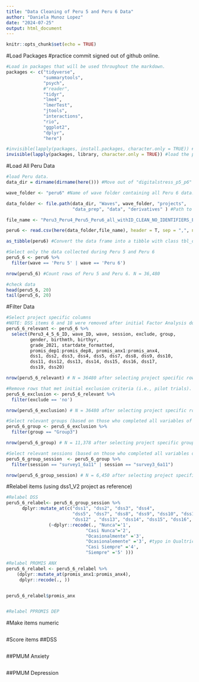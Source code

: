 ```yaml
---
title: "Data Cleaning of Peru 5 and Peru 6 Data"
author: "Daniela Munoz Lopez"
date: "2024-07-25"
output: html_document
---
```


```r
knitr::opts_chunk$set(echo = TRUE)
```

#Load Packages #practice commit signed out of github online.
```r
#Load in packages that will be used throughout the markdown.
packages <- c("tidyverse", 
              "summarytools",
              "psych",
              #"reader",
              "tidyr",
              "lme4",
              "lmerTest",
              "jtools",
              "interactions",
              "rio",
              "ggplot2",
              "dplyr",
              "here")

#invisible(lapply(packages, install.packages, character.only = TRUE)) #install packages (only run once)
invisible(lapply(packages, library, character.only = TRUE)) #load the packages
```

#Load All Peru Data
```r
#load Peru data.
data_dir = dirname(dirname(here())) #Move out of "digitalstress_p5_p6" folder to the "Peru May 2019" folder

wave_folder <- "peru6" #Name of wave folder containing all Peru 6 data.

data_folder <- file.path(data_dir, "Waves", wave_folder, "projects", 
                         "data_prep", "data", "derivatives" ) #Path to the data within the wave_folder. Items in "" indicate the name of the folders within the data_dir & wave_folder.

file_name <- "Peru3_Peru4_Peru5_Peru6_all_withID_CLEAN_NO_IDENTIFIERS_ES_12.16.21.csv" #Name of the CSV containing the data. #USE CLEAN NO IDENTIFIERS

peru6 <- read.csv(here(data_folder,file_name), header = T, sep = ",", na.strings=c(""," ","NA")) #Load in the CSV using the file paths that were established above. 

as_tibble(peru6) #Convert the data frame into a tibble with class tbl_df. 

#Select only the data collected during Peru 5 and Peru 6
peru5_6 <- peru6 %>% 
  filter(wave == 'Peru 5' | wave == 'Peru 6') 

nrow(peru5_6) #Count rows of Peru 5 and Peru 6. N = 36,480

#check data
head(peru5_6, 20)
tail(peru5_6, 20)
```

#Filter Data
```r
#Select project specific columns
#NOTE: DSS items 6 and 18 were removed after initial Factor Analysis done by C.G.
peru5_6_relevant <- peru5_6 %>% 
  select(Peru3_4_5_6_ID, wave_ID, wave, session, exclude, group, 
         gender, birthmth, birthyr, 
         grade_2021, startdate_formatted, 
         promis_dep1:promis_dep8, promis_anx1:promis_anx4,
         dss1, dss2, dss3, dss4, dss5, dss7, dss8, dss9, dss10, 
         dss11, dss12, dss13, dss14, dss15, dss16, dss17,
         dss19, dss20)

nrow(peru5_6_relevant) # N = 36480 after selecting project specific rows

#Remove rows that met initial exclusion criteria (i.e., pilot trials).
peru5_6_exclusion <- peru5_6_relevant %>% 
  filter(exclude == 'no')

nrow(peru5_6_exclusion) # N = 36480 after selecting project specific rows

#Select relevant groups (based on those who completed all variables of interest)
peru5_6_group <- peru5_6_exclusion %>%
  filter(group == "Group3")

nrow(peru5_6_group) # N = 11,378 after selecting project specific groups (Group 3)

#Select relevant sessions (based on those who completed all variables of interest)
peru5_6_group_session  <- peru5_6_group %>%
  filter(session == "survey1_6a11" | session == "survey3_6a11")

nrow(peru5_6_group_session) # N = 6,450 after selecting project specific groups AND sessions (sessions 1 and 3)
```

#Relabel items (using dss1_V2 project as reference)
```r
#Relabel DSS
peru5_6_relabel<- peru5_6_group_session %>% 
      dplyr::mutate_at(c("dss1", "dss2", "dss3", "dss4",
                         "dss5", "dss7", "dss8", "dss9", "dss10", "dss11", 
                         "dss12" , "dss13", "dss14", "dss15", "dss16", "dss17", "dss19", "dss20"), 
                (~dplyr::recode(., "Nunca"='1',
                              "Casi Nunca"='2',
                              "Ocasionalmente" ='3',
                              "Ocasionalemente" ='3', #typo in Qualtrics spelling 
                              "Casi Siempre" ='4',
                              "Siempre" ='5' )))

#Relabel PROMIS ANX
peru5_6_relabel <- peru5_6_relabel %>%
    (dplyr::mutate_at(promis_anx1:promis_anx4),
     dplyr::recode(., ))


peru5_6_relabel$promis_anx


#Relabel PPROMIS DEP


```

#Make items numeric
```r

```

#Score items
##DSS
```r

```

##PMUM Anxiety
```r

```

##PMUM Depression
```r

```


























